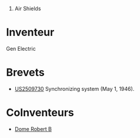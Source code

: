 # Air Shields


= Inventeur =
Gen Electric
= Brevets =
* [[US2509730]] Synchronizing system (May 1, 1946).

= CoInventeurs =
* [[Dome Robert B]]